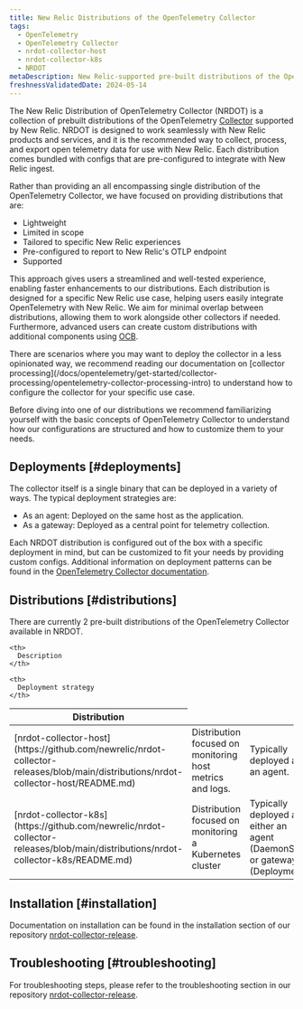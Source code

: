 ```yaml
---
title: New Relic Distributions of the OpenTelemetry Collector
tags:
  - OpenTelemetry
  - OpenTelemetry Collector
  - nrdot-collector-host
  - nrdot-collector-k8s
  - NRDOT
metaDescription: New Relic-supported pre-built distributions of the OpenTelemetry Collector
freshnessValidatedDate: 2024-05-14
---
```


The New Relic Distribution of OpenTelemetry Collector (NRDOT) is a collection of prebuilt distributions of the OpenTelemetry [Collector](https://opentelemetry.io/docs/collector/) supported by New Relic.
NRDOT is designed to work seamlessly with New Relic products and services, and it is the recommended way to collect, process, and export open telemetry data for use with New Relic.
Each distribution comes bundled with configs that are pre-configured to integrate with New Relic ingest.

Rather than providing an all encompassing single distribution of the OpenTelemetry Collector, we have focused on providing distributions that are:
* Lightweight
* Limited in scope
* Tailored to specific New Relic experiences
* Pre-configured to report to New Relic's OTLP endpoint
* Supported

This approach gives users a streamlined and well-tested experience, enabling faster enhancements to our distributions. Each distribution is designed for a specific New Relic use case, helping users easily integrate OpenTelemetry with New Relic. We aim for minimal overlap between distributions, allowing them to work alongside other collectors if needed. Furthermore, advanced users can create custom distributions with additional components using [OCB](https://opentelemetry.io/docs/collector/custom-collector/).

<Callout variant="tip">
  There are scenarios where you may want to deploy the collector in a less opinionated way, we recommend reading our documentation on [collector processing](/docs/opentelemetry/get-started/collector-processing/opentelemetry-collector-processing-intro) to understand how to configure the collector for your specific use case.
</Callout>

Before diving into one of our distributions we recommend familiarizing yourself with the basic concepts of OpenTelemetry Collector to understand how our configurations are structured and how to customize them to your needs.

## Deployments [#deployments]

The collector itself is a single binary that can be deployed in a variety of ways.  The typical deployment strategies are:
- As an agent: Deployed on the same host as the application.
- As a gateway: Deployed as a central point for telemetry collection.

Each NRDOT distribution is configured out of the box with a specific deployment in mind, but can be customized to fit your needs by providing custom configs.
Additional information on deployment patterns can be found in the [OpenTelemetry Collector documentation](https://opentelemetry.io/docs/collector/deployment/).

## Distributions [#distributions]
There are currently 2 pre-built distributions of the OpenTelemetry Collector available in NRDOT.

<table>
  <thead>
  <tr>
    <th style={{ width: "250px" }}>
      Distribution
    </th>

    <th>
      Description
    </th>

    <th>
      Deployment strategy
    </th>
  </tr>
  </thead>

  <tbody>
  <tr>
    <td>[nrdot-collector-host](https://github.com/newrelic/nrdot-collector-releases/blob/main/distributions/nrdot-collector-host/README.md)</td>
    <td>Distribution focused on monitoring host metrics and logs.</td>
    <td>Typically deployed as an agent.</td>
  </tr>

  <tr>
    <td>[nrdot-collector-k8s](https://github.com/newrelic/nrdot-collector-releases/blob/main/distributions/nrdot-collector-k8s/README.md)</td>
    <td>Distribution focused on monitoring a Kubernetes cluster</td>
    <td>Typically deployed as either an agent (DaemonSet) or gateway (Deployment).</td>
  </tr>

  </tbody>
</table>


## Installation [#installation]

Documentation on installation can be found in the installation section of our repository [nrdot-collector-release](https://github.com/newrelic/nrdot-collector-releases/blob/main/distributions/README.md#installation).

## Troubleshooting [#troubleshooting]

For troubleshooting steps, please refer to the troubleshooting section in our repository [nrdot-collector-release](https://github.com/newrelic/nrdot-collector-releases/blob/main/distributions/TROUBLESHOOTING.md).
